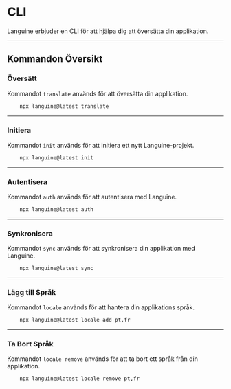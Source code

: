 # CLI

Languine erbjuder en CLI för att hjälpa dig att översätta din applikation.

---

## Kommandon Översikt

### Översätt

Kommandot `translate` används för att översätta din applikation.

```bash title="Terminal"
    npx languine@latest translate
```

---

### Initiera

Kommandot `init` används för att initiera ett nytt Languine-projekt.

```bash title="Terminal"
    npx languine@latest init
```

---

### Autentisera

Kommandot `auth` används för att autentisera med Languine.

```bash title="Terminal"
    npx languine@latest auth
```

---

### Synkronisera

Kommandot `sync` används för att synkronisera din applikation med Languine.

```bash title="Terminal"
    npx languine@latest sync
```

---

### Lägg till Språk

Kommandot `locale` används för att hantera din applikations språk.

```bash title="Terminal"
    npx languine@latest locale add pt,fr
```

---

### Ta Bort Språk

Kommandot `locale remove` används för att ta bort ett språk från din applikation.

```bash title="Terminal"
    npx languine@latest locale remove pt,fr
```
